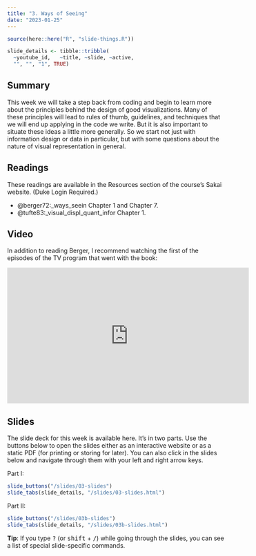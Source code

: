 ```yaml
---
title: "3. Ways of Seeing"
date: "2023-01-25"
---
```


```r
source(here::here("R", "slide-things.R"))

slide_details <- tibble::tribble(
  ~youtube_id,   ~title, ~slide, ~active,
  "", "", "1", TRUE)

```

## Summary

This week we will take a step back from coding and begin to learn more about the principles behind the design of good visualizations. Many of these principles will lead to rules of thumb, guidelines, and techniques that we will end up applying in the code we write. But it is also important to situate these ideas a little more generally. So we start not just with information design or data in particular, but with some questions about the nature of visual representation in general. 


## Readings

These readings are available in the Resources section of the course's Sakai website. (Duke Login Required.)

- @berger72:_ways_seein Chapter 1 and Chapter 7. 
- @tufte83:_visual_displ_quant_infor Chapter 1.


## Video

In addition to reading Berger, I recommend watching the first of the episodes of the TV program that went with the book:

<iframe width="560" height="315" src="https://www.youtube.com/embed/0pDE4VX_9Kk" frameborder="0" allow="accelerometer; autoplay; encrypted-media; gyroscope; picture-in-picture" allowfullscreen></iframe>


## Slides

The slide deck for this week is available here. It's in two parts. Use the buttons below to open the slides either as an interactive website or as a static PDF (for printing or storing for later). You can also click in the slides below and navigate through them with your left and right arrow keys.

Part I: 

```r
slide_buttons("/slides/03-slides")
slide_tabs(slide_details, "/slides/03-slides.html")
```


Part II:

```r
slide_buttons("/slides/03b-slides")
slide_tabs(slide_details, "/slides/03b-slides.html")
```


:::{.callout-tip}
**Tip**: If you type <kbd>?</kbd> (or <kbd>shift</kbd> + <kbd>/</kbd>) while going through the slides, you can see a list of special slide-specific commands.
:::
